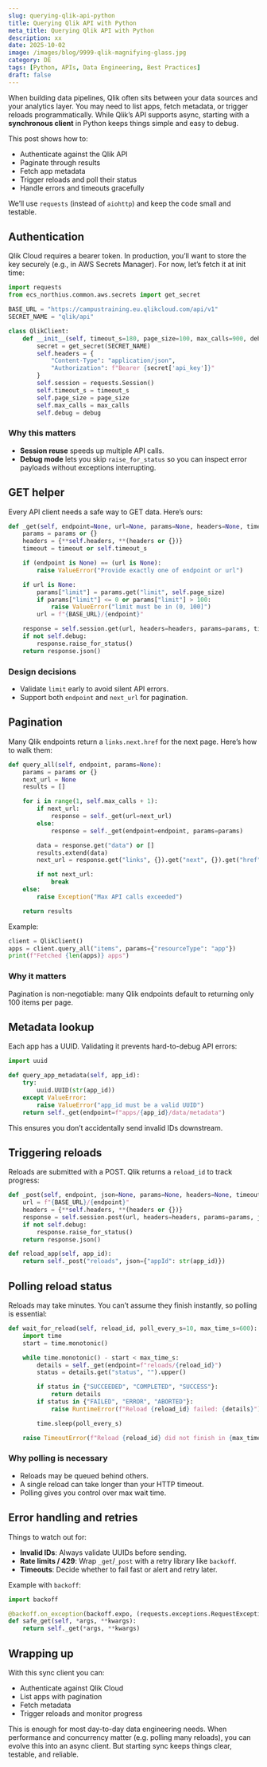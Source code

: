 ```yaml
---
slug: querying-qlik-api-python
title: Querying Qlik API with Python
meta_title: Querying Qlik API with Python
description: xx
date: 2025-10-02
image: /images/blog/9999-qlik-magnifying-glass.jpg
category: DE
tags: [Python, APIs, Data Engineering, Best Practices]
draft: false
---
```


When building data pipelines, Qlik often sits between your data sources and your analytics layer. You may need to list apps, fetch metadata, or trigger reloads programmatically. While Qlik’s API supports async, starting with a **synchronous client** in Python keeps things simple and easy to debug.

This post shows how to:

* Authenticate against the Qlik API
* Paginate through results
* Fetch app metadata
* Trigger reloads and poll their status
* Handle errors and timeouts gracefully

We’ll use `requests` (instead of `aiohttp`) and keep the code small and testable.


## Authentication

Qlik Cloud requires a bearer token. In production, you’ll want to store the key securely (e.g., in AWS Secrets Manager). For now, let’s fetch it at init time:

```python
import requests
from ecs_northius.common.aws.secrets import get_secret

BASE_URL = "https://campustraining.eu.qlikcloud.com/api/v1"
SECRET_NAME = "qlik/api"

class QlikClient:
    def __init__(self, timeout_s=180, page_size=100, max_calls=900, debug=False):
        secret = get_secret(SECRET_NAME)
        self.headers = {
            "Content-Type": "application/json",
            "Authorization": f"Bearer {secret['api_key']}"
        }
        self.session = requests.Session()
        self.timeout_s = timeout_s
        self.page_size = page_size
        self.max_calls = max_calls
        self.debug = debug
```

### Why this matters

* **Session reuse** speeds up multiple API calls.
* **Debug mode** lets you skip `raise_for_status` so you can inspect error payloads without exceptions interrupting.


## GET helper

Every API client needs a safe way to GET data. Here’s ours:

```python
def _get(self, endpoint=None, url=None, params=None, headers=None, timeout=None):
    params = params or {}
    headers = {**self.headers, **(headers or {})}
    timeout = timeout or self.timeout_s

    if (endpoint is None) == (url is None):
        raise ValueError("Provide exactly one of endpoint or url")

    if url is None:
        params["limit"] = params.get("limit", self.page_size)
        if params["limit"] <= 0 or params["limit"] > 100:
            raise ValueError("limit must be in (0, 100]")
        url = f"{BASE_URL}/{endpoint}"

    response = self.session.get(url, headers=headers, params=params, timeout=timeout)
    if not self.debug:
        response.raise_for_status()
    return response.json()
```

### Design decisions

* Validate `limit` early to avoid silent API errors.
* Support both `endpoint` and `next_url` for pagination.


## Pagination

Many Qlik endpoints return a `links.next.href` for the next page. Here’s how to walk them:

```python
def query_all(self, endpoint, params=None):
    params = params or {}
    next_url = None
    results = []

    for i in range(1, self.max_calls + 1):
        if next_url:
            response = self._get(url=next_url)
        else:
            response = self._get(endpoint=endpoint, params=params)

        data = response.get("data") or []
        results.extend(data)
        next_url = response.get("links", {}).get("next", {}).get("href")

        if not next_url:
            break
    else:
        raise Exception("Max API calls exceeded")

    return results
```

Example:

```python
client = QlikClient()
apps = client.query_all("items", params={"resourceType": "app"})
print(f"Fetched {len(apps)} apps")
```

### Why it matters

Pagination is non-negotiable: many Qlik endpoints default to returning only 100 items per page.


## Metadata lookup

Each app has a UUID. Validating it prevents hard-to-debug API errors:

```python
import uuid

def query_app_metadata(self, app_id):
    try:
        uuid.UUID(str(app_id))
    except ValueError:
        raise ValueError("app_id must be a valid UUID")
    return self._get(endpoint=f"apps/{app_id}/data/metadata")
```

This ensures you don’t accidentally send invalid IDs downstream.


## Triggering reloads

Reloads are submitted with a POST. Qlik returns a `reload_id` to track progress:

```python
def _post(self, endpoint, json=None, params=None, headers=None, timeout=None):
    url = f"{BASE_URL}/{endpoint}"
    headers = {**self.headers, **(headers or {})}
    response = self.session.post(url, headers=headers, params=params, json=json, timeout=timeout)
    if not self.debug:
        response.raise_for_status()
    return response.json()

def reload_app(self, app_id):
    return self._post("reloads", json={"appId": str(app_id)})
```


## Polling reload status

Reloads may take minutes. You can’t assume they finish instantly, so polling is essential:

```python
def wait_for_reload(self, reload_id, poll_every_s=10, max_time_s=600):
    import time
    start = time.monotonic()

    while time.monotonic() - start < max_time_s:
        details = self._get(endpoint=f"reloads/{reload_id}")
        status = details.get("status", "").upper()

        if status in {"SUCCEEDED", "COMPLETED", "SUCCESS"}:
            return details
        if status in {"FAILED", "ERROR", "ABORTED"}:
            raise RuntimeError(f"Reload {reload_id} failed: {details}")

        time.sleep(poll_every_s)

    raise TimeoutError(f"Reload {reload_id} did not finish in {max_time_s} seconds")
```

### Why polling is necessary

* Reloads may be queued behind others.
* A single reload can take longer than your HTTP timeout.
* Polling gives you control over max wait time.


## Error handling and retries

Things to watch out for:

* **Invalid IDs**: Always validate UUIDs before sending.
* **Rate limits / 429**: Wrap `_get`/`_post` with a retry library like `backoff`.
* **Timeouts**: Decide whether to fail fast or alert and retry later.

Example with `backoff`:

```python
import backoff

@backoff.on_exception(backoff.expo, (requests.exceptions.RequestException,), max_tries=5)
def safe_get(self, *args, **kwargs):
    return self._get(*args, **kwargs)
```


## Wrapping up

With this sync client you can:

* Authenticate against Qlik Cloud
* List apps with pagination
* Fetch metadata
* Trigger reloads and monitor progress

This is enough for most day-to-day data engineering needs. When performance and concurrency matter (e.g. polling many reloads), you can evolve this into an async client. But starting sync keeps things clear, testable, and reliable.
